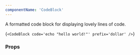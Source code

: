 ```yaml
---
componentName: 'CodeBlock'
---
```


A formatted code block for displaying lovely lines of code.

<LiveComponent>{`<CodeBlock
  code='echo "hello world!"'
  prefix='dollar'
/>`}</LiveComponent>

<UsageDetails packageName="@hashicorp/react-code-block" />

### Props

<PropsTable props={componentProps} />

